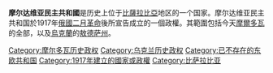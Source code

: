 {{Infobox Former Country
|native_name            = <small>Republica Democratică Moldovenească<br />Молдавская Демократическая Республика</small>
|conventional_long_name = 摩尔达维亚民主共和國
|common_name            = 摩爾多瓦
|
|continent              = 歐洲
|region                 = 東歐
|country                = 
|era                    = 
|status                 = 
|status_text            = 
|empire                 = 
|government_type        = [[共和國|共和國]]
|
|<!--- 興亡, 事件, 年代與日期 --->
|
|year_start             = 1917年
|year_end               = 1918年
|
|year_exile_start       = 
|year_exile_end         = 
|
|event_start            = 建立
|date_start             = 12月6日
|event_end              = 與羅馬尼亞合併
|date_end               = 4月9日
|
|event1                 = 
|date_event1            = 
|event2                 = 
|date_event2            = 
|event3                 = 
|date_event3            = 
|event4                 = 
|date_event4            = 
|event5                 = 
|date_event5            = 
|event6                 = 
|date_event6            = 
|event7                 = 
|date_event7            = 
|event8                 = 
|date_event8            = 
|event9                 = 
|date_event9            = 
|
|event_pre              = 
|date_pre               = 
|event_post             = 
|date_post              = 
|
|<!--- 前任和繼任政治實體 --->
|p1                     = 俄羅斯帝國
|flag_p1                = Flag of Russia.svg
|image_p1               = 
|p2                     = 
|flag_p2                = 
|p3                     = 
|flag_p3                = 
|p4                     = 
|flag_p4                = 
|p5                     = 
|flag_p5                = 
|s1                     = 羅馬尼亞王國
|flag_s1                = Flag of Romania.svg
|image_s1               = 
|s2                     = 
|flag_s2                = 
|s3                     = 
|flag_s3                = 
|s4                     = 
|flag_s4                = 
|s5                     = 
|flag_s5                = 
|
|image_flag             = First flag of the Moldovan Democratic Republic (version 2).svg
|image_flag2 = Flag of Sfatul Tarii reverse.svg
|flag                   = 
|flag_type              = 
|
|image_coat             = COA from Flag of Sfatul Tarii.svg
|symbol                 = 
|
|image_map              = Mold1917.jpg
|image_map_caption      = 
|
|image_map2             = Bessarabia.png
|image_map2_caption     = 
|
|capital                = [[基希讷乌|基希讷乌]]
|capital_exile          = 
|latd= |latm= |latNS= |longd= |longm= |longEW= 
|
|national_motto         = 
|national_anthem        = 
|common_languages       = [[羅馬尼亞語|羅馬尼亞語]]<br />[[俄語|俄語]]
|religion               = 
|currency               = 
|
|<!--- 國家領導人 --->
|leader1                = {{link-ro|扬·因库列特|Ion C. Inculeț}}
|leader2                = 
|leader3                = 
|leader4                = 
|year_leader1           = 1917年-1918年
|year_leader2           = 
|year_leader3           = 
|year_leader4           = 
|title_leader           = 總統
|representative1        = 
|representative2        = 
|representative3        = 
|representative4        = 
|year_representative1   = 
|year_representative2   = 
|year_representative3   = 
|year_representative4   = 
|title_representative   = 
|deputy1                = 
|deputy2                = 
|deputy3                = 
|deputy4                = 
|year_deputy1           = 
|year_deputy2           = 
|year_deputy3           = 
|year_deputy4           = 
|title_deputy           = 
|
|<!--- 立法機構 --->
|legislature            = 
|house1                 = 
|type_house1            = 
|house2                 = 
|type_house2            = 
|
|<!--- 面積和人口 --->
|stat_year1             = 
|stat_area1             = 
|stat_pop1              = 
|stat_year2             = 
|stat_area2             = 
|stat_pop2              = 
|stat_year3             = 
|stat_area3             = 
|stat_pop3              = 
|stat_year4             = 
|stat_area4             = 
|stat_pop4              = 
|stat_year5             = 
|stat_area5             = 
|stat_pop5              = 
|footnotes              = 
|today                  = {{flag|Moldova}}<br>{{flag|Ukraine}}
}}

'''摩尔达维亚民主共和國'''是历史上位于[[比薩拉比亞|比薩拉比亞]]地区的一个国家。摩尔达维亚民主共和国於1917年[[俄國二月革命|俄國二月革命]]後所宣告成立的一個政權。其範圍包括今天[[摩爾多瓦|摩爾多瓦]]的全部，以及[[烏克蘭|烏克蘭]]的[[敖德萨州|敖德萨州]]。
{{俄国革命国家}}
{{DEFAULTSORT:Moldova}}
[[Category:摩尔多瓦历史政权|Category:摩尔多瓦历史政权]]
[[Category:乌克兰历史政权|Category:乌克兰历史政权]]
[[Category:已不存在的东欧共和国|Category:已不存在的东欧共和国]]
[[Category:1917年建立的國家或政權|Category:1917年建立的國家或政權]]
[[Category:比萨拉比亚|Category:比萨拉比亚]]